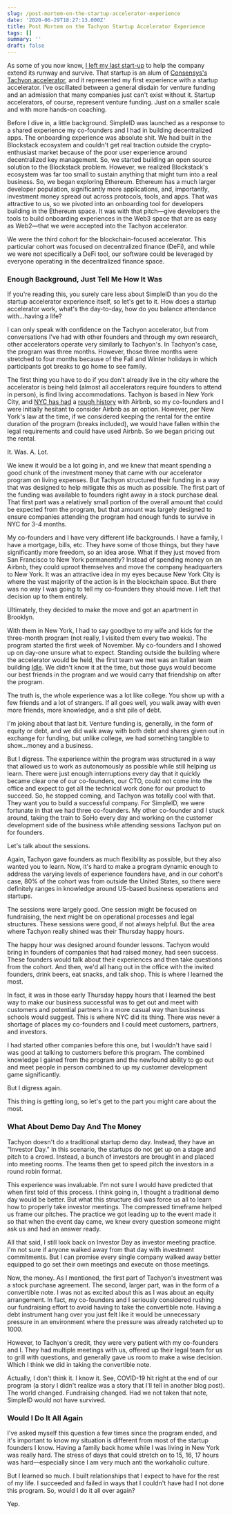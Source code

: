 ```yaml
---
slug: /post-mortem-on-the-startup-accelerator-experience
date: '2020-06-29T18:27:13.000Z'
title: Post Mortem on the Tachyon Startup Accelerator Experience
tags: []
summary: ''
draft: false
---
```

As some of you now know, [I left my last start-up](<https://polluterofminds.com/startups-and-difficult-decisions/>) to help the company extend its runway and survive. That startup is an alum of [Consensys's Tachyon accelerator](<https://labs.consensys.net/tachyon/>), and it represented my first experience with a startup accelerator. I've oscillated between a general disdain for venture funding and an admission that many companies just can't exist without it. Startup accelerators, of course, represent venture funding. Just on a smaller scale and with more hands-on coaching.

Before I dive in, a little background. SimpleID was launched as a response to a shared experience my co-founders and I had in building decentralized apps. The onboarding experience was absolute shit. We had built in the Blockstack ecosystem and couldn't get real traction outside the crypto-enthusiast market because of the poor user experience around decentralized key management. So, we started building an open source solution to the Blockstack problem. However, we realized Blockstack's ecosystem was far too small to sustain anything that might turn into a real business. So, we began exploring Ethereum. Ethereum has a much larger developer population, significantly more applications, and, importantly, investment money spread out across protocols, tools, and apps. That was attractive to us, so we pivoted into an onboarding tool for developers building in the Ethereum space. It was with that pitch—give developers the tools to build onboarding experiences in the Web3 space that are as easy as Web2—that we were accepted into the Tachyon accelerator.

We were the third cohort for the blockchain-focused accelerator. This particular cohort was focused on decentralized finance (DeFi), and while we were not specifically a DeFi tool, our software could be leveraged by everyone operating in the decentralized finance space.

### Enough Background, Just Tell Me How It Was

If you're reading this, you surely care less about SimpleID than you do the startup accelerator experience itself, so let's get to it. How does a startup accelerator work, what's the day-to-day, how do you balance attendance with...having a life?

I can only speak with confidence on the Tachyon accelerator, but from conversations I've had with other founders and through my own research, other accelerators operate very similarly to Tachyon's. In Tachyon's case, the program was three months. However, those three months were stretched to four months because of the Fall and Winter holidays in which participants got breaks to go home to see family.

The first thing you have to do if you don't already live in the city where the accelerator is being held (almost all accelerators require founders to attend in person), is find living accommodations. Tachyon is based in New York City, and [NYC has had](<https://www.vox.com/the-goods/2019/1/9/18174095/airbnb-lawsuit-new-york-city>) a [rough history](<https://www.cnet.com/news/airbnb-finally-settles-lawsuit-against-nyc-and-hands-over-host-data/>) with Airbnb, so my co-founders and I were initially hesitant to consider Airbnb as an option. However, per New York's law at the time, if we considered keeping the rental for the entire duration of the program (breaks included), we would have fallen within the legal requirements and could have used Airbnb. So we began pricing out the rental.

It. Was. A. Lot.

We knew it would be a lot going in, and we knew that meant spending a good chunk of the investment money that came with our accelerator program on living expenses. But Tachyon structured their funding in a way that was designed to help mitigate this as much as possible. The first part of the funding was available to founders right away in a stock purchase deal. That first part was a relatively small portion of the overall amount that could be expected from the program, but that amount was largely designed to ensure companies attending the program had enough funds to survive in NYC for 3-4 months.

My co-founders and I have very different life backgrounds. I have a family, I have a mortgage, bills, etc. They have some of those things, but they have significantly more freedom, so an idea arose. What if they just moved from San Francisco to New York permanently? Instead of spending money on an Airbnb, they could uproot themselves and move the company headquarters to New York. It was an attractive idea in my eyes because New York City is where the vast majority of the action is in the blockchain space. But there was no way I was going to tell my co-founders they should move. I left that decision up to them entirely.

Ultimately, they decided to make the move and got an apartment in Brooklyn.

With them in New York, I had to say goodbye to my wife and kids for the three-month program (not really, I visited them every two weeks). The program started the first week of November. My co-founders and I showed up on day-one unsure what to expect. Standing outside the building where the accelerator would be held, the first team we met was an Italian team building [Idle](<https://idle.finance/>). We didn't know it at the time, but those guys would become our best friends in the program and we would carry that friendship on after the program.

The truth is, the whole experience was a lot like college. You show up with a few friends and a lot of strangers. If all goes well, you walk away with even more friends, more knowledge, and a shit pile of debt.

I'm joking about that last bit. Venture funding is, generally, in the form of equity or debt, and we did walk away with both debt and shares given out in exchange for funding, but unlike college, we had something tangible to show...money and a business.

But I digress. The experience within the program was structured in a way that allowed us to work as autonomously as possible while still helping us learn. There were just enough interruptions every day that it quickly became clear one of our co-founders, our CTO, could not come into the office and expect to get all the technical work done for our product to succeed. So, he stopped coming, and Tachyon was totally cool with that. They want you to build a successful company. For SimpleID, we were fortunate in that we had three co-founders. My other co-founder and I stuck around, taking the train to SoHo every day and working on the customer development side of the business while attending sessions Tachyon put on for founders.

Let's talk about the sessions.

Again, Tachyon gave founders as much flexibility as possible, but they also wanted you to learn. Now, it's hard to make a program dynamic enough to address the varying levels of experience founders have, and in our cohort's case, 80% of the cohort was from outside the United States, so there were definitely ranges in knowledge around US-based business operations and startups.

The sessions were largely good. One session might be focused on fundraising, the next might be on operational processes and legal structures. These sessions were good, if not always helpful. But the area where Tachyon really shined was their Thursday happy hours.

The happy hour was designed around founder lessons. Tachyon would bring in founders of companies that had raised money, had seen success. These founders would talk about their experiences and then take questions from the cohort. And then, we'd all hang out in the office with the invited founders, drink beers, eat snacks, and talk shop. This is where I learned the most.

In fact, it was in those early Thursday happy hours that I learned the best way to make our business successful was to get out and meet with customers and potential partners in a more casual way than business schools would suggest. This is where NYC did its thing. There was never a shortage of places my co-founders and I could meet customers, partners, and investors.

I had started other companies before this one, but I wouldn't have said I was good at talking to customers before this program. The combined knowledge I gained from the program and the newfound ability to go out and meet people in person combined to up my customer development game significantly.

But I digress again.

This thing is getting long, so let's get to the part you might care about the most.

### What About Demo Day And The Money

Tachyon doesn't do a traditional startup demo day. Instead, they have an "Investor Day." In this scenario, the startups do not get up on a stage and pitch to a crowd. Instead, a bunch of investors are brought in and placed into meeting rooms. The teams then get to speed pitch the investors in a round robin format.

This experience was invaluable. I'm not sure I would have predicted that when first told of this process. I think going in, I thought a traditional demo day would be better. But what this structure did was force us all to learn how to properly take investor meetings. The compressed timeframe helped us frame our pitches. The practice we got leading up to the event made it so that when the event day came, we knew every question someone might ask us and had an answer ready.

All that said, I still look back on Investor Day as investor meeting practice. I'm not sure if anyone walked away from that day with investment commitments. But I can promise every single company walked away better equipped to go set their own meetings and execute on those meetings.

Now, the money. As I mentioned, the first part of Tachyon's investment was a stock purchase agreement. The second, larger part, was in the form of a convertible note. I was not as excited about this as I was about an equity arrangement. In fact, my co-founders and I seriously considered rushing our fundraising effort to avoid having to take the convertible note. Having a debt instrument hang over you just felt like it would be unnecessary pressure in an environment where the pressure was already ratcheted up to 1000.

However, to Tachyon's credit, they were very patient with my co-founders and I. They had multiple meetings with us, offered up their legal team for us to grill with questions, and generally gave us room to make a wise decision. Which I think we did in taking the convertible note.

Actually, I don't think it. I know it. See, COVID-19 hit right at the end of our program (a story I didn't realize was a story that I'll tell in another blog post). The world changed. Fundraising changed. Had we not taken that note, SimpleID would not have survived.

### Would I Do It All Again

I've asked myself this question a few times since the program ended, and it's important to know my situation is different from most of the startup founders I know. Having a family back home while I was living in New York was really hard. The stress of days that could stretch on to 15, 16, 17 hours was hard—especially since I am very much anti the workaholic culture.

But I learned so much. I built relationships that I expect to have for the rest of my life. I succeeded and failed in ways that I couldn't have had I not done this program. So, would I do it all over again?

Yep.


  
